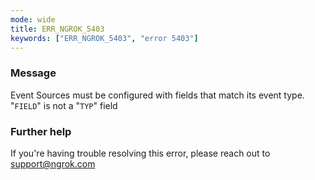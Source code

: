```yaml
---
mode: wide
title: ERR_NGROK_5403
keywords: ["ERR_NGROK_5403", "error 5403"]
---
```


### Message

Event Sources must be configured with fields that match its event type. "`FIELD`" is not a "`TYP`" field

### Further help

If you're having trouble resolving this error, please reach out to [support@ngrok.com](mailto:support@ngrok.com?subject=Help%20with%20ERR_NGROK_5403)
